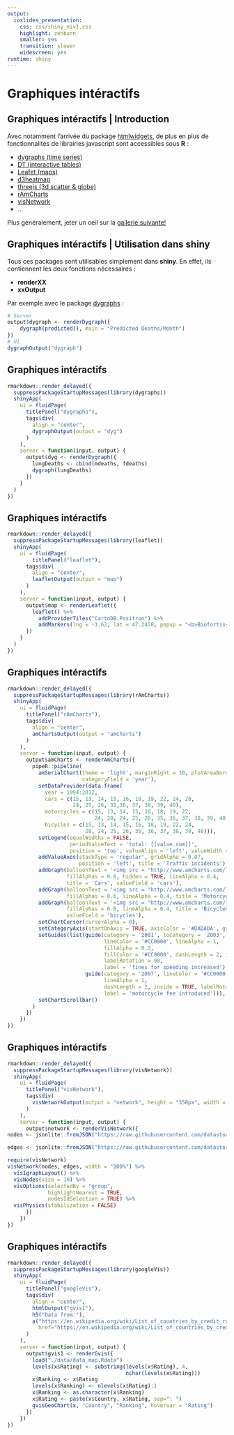 ```yaml
---
output:
  ioslides_presentation:
    css: css/shiny_niv1.css
    highlight: zenburn
    smaller: yes
    transition: slower
    widescreen: yes
runtime: shiny
---
```


# Graphiques intéractifs

## Graphiques intéractifs | Introduction

Avec notamment l'arrivée du package [htmlwidgets](http://www.htmlwidgets.org/), de plus en plus de fonctionnalités de librairies javascript sont accessibles sous __R__ : 

* [dygraphs (time series)](http://rstudio.github.io/dygraphs/)
* [DT (interactive tables)](http://rstudio.github.io/DT/)
* [Leafet (maps)](http://rstudio.github.io/leaflet/)
* [d3heatmap](https://github.com/rstudio/d3heatmap)
* [threejs (3d scatter & globe)](http://bwlewis.github.io/rthreejs)
* [rAmCharts](http://datastorm-open.github.io/introduction_ramcharts/)
* [visNetwork](http://datastorm-open.github.io/visNetwork)
* ...

Plus généralement, jeter un oeil sur la [gallerie suivante!](http://gallery.htmlwidgets.org/)

## Graphiques intéractifs | Utilisation dans shiny

Tous ces packages sont utilisables simplement dans __shiny__. En effet, ils contiennent les deux fonctions nécessaires : 

- __renderXX__
- __xxOutput__

Par exemple avec le package  [dygraphs](http://rstudio.github.io/dygraphs/) : 

```r
# Server
output$dygraph <- renderDygraph({
    dygraph(predicted(), main = "Predicted Deaths/Month")
})
# Ui
dygraphOutput("dygraph")
```

## Graphiques intéractifs

```r
rmarkdown::render_delayed({
  suppressPackageStartupMessages(library(dygraphs))
  shinyApp(
    ui = fluidPage(
      titlePanel("dygraphs"),
      tags$div(
        align = "center",
        dygraphOutput(output = "dyg")
      )
    ), 
    server = function(input, output) {
      output$dyg <- renderDygraph({
        lungDeaths <- cbind(mdeaths, fdeaths)
        dygraph(lungDeaths)
      })
    }
  )
})
```

## Graphiques intéractifs

```r
rmarkdown::render_delayed({
  suppressPackageStartupMessages(library(leaflet))
  shinyApp(
    ui = fluidPage(
        titlePanel("leaflet"),
      tags$div(
        align = "center",
        leafletOutput(output = "map")
      )
    ), 
    server = function(input, output) {
      output$map <- renderLeaflet({
        leaflet() %>%
          addProviderTiles("CartoDB.Positron") %>%
          addMarkers(lng = -1.62, lat = 47.2428, popup = "<b>Biofortis</b> <br/> 3 Route de la Chatterie <br/>  44800 Saint-Herblain")
      })
    }
  )
})
```

## Graphiques intéractifs

```r
rmarkdown::render_delayed({
  suppressPackageStartupMessages(library(rAmCharts))
  shinyApp(
    ui = fluidPage(
      titlePanel("rAmCharts"),
      tags$div(
        align = "center",
        amChartsOutput(output = "amCharts")
      )
    ), 
    server = function(input, output) {
      output$amCharts <- renderAmCharts({
        pipeR::pipeline(
          amSerialChart(theme = 'light', marginRight = 30, plotAreaBorderAlpha = 0,
                        categoryField = 'year'),
          setDataProvider(data.frame(
            year = 1994:2012, 
            cars = c(15, 13, 14, 15, 16, 18, 19, 22, 24, 20,
                     24, 25, 26, 35,36, 37, 38, 39, 40), 
            motorcycles = c(15, 13, 14, 15, 16, 18, 19, 22,
                            24, 20, 24, 25, 26, 35, 36, 37, 38, 39, 40), 
            bicycles = c(15, 13, 14, 15, 16, 18, 19, 22, 24,
                         20, 24, 25, 26, 35, 36, 37, 38, 39, 40))),
          setLegend(equalWidths = FALSE,
                    periodValueText = 'total: [[value.sum]]',
                    position = 'top', valueAlign = 'left', valueWidth = 100),
          addValueAxes(stackType = 'regular', gridAlpha = 0.07,
                       position = 'left', title = 'Traffic incidents'),
          addGraph(balloonText = '<img src = "http://www.amcharts.com/lib/3/images/car.png" style = "vertical-align:bottom; margin-right: 10px; width:28px; height:21px;"><span style = "font-size:14px; color:#000000;"><b>[[value]]</b></span>', 
                   fillAlphas = 0.6, hidden = TRUE, lineAlpha = 0.4,
                   title = 'Cars', valueField = 'cars'),
          addGraph(balloonText = '<img src = "http://www.amcharts.com/lib/3/images/motorcycle.png" style = "vertical-align:bottom; margin-right: 10px; width:28px; height:21px;"><span style = "font-size:14px; color:#000000;"><b>[[value]]</b></span>', 
                   fillAlphas = 0.6, lineAlpha = 0.4, title = 'Motorcycles', valueField = 'motorcycles'),
          addGraph(balloonText = '<img src = "http://www.amcharts.com/lib/3/images/bicycle.png" style = "vertical-align:bottom; margin-right: 10px; width:28px; height:21px;"><span style = "font-size:14px; color:#000000;"><b>[[value]]</b></span>', 
                   fillAlphas = 0.6, lineAlpha = 0.4, title = 'Bicycles',
                   valueField = 'bicycles'),
          setChartCursor(cursorAlpha = 0),
          setCategoryAxis(startOnAxis = TRUE, axisColor = '#DADADA', gridAlpha = 0.07),
          setGuides(list(guide(category = '2001', toCategory = '2003',
                               lineColor = '#CC0000', lineAlpha = 1,
                               fillAlpha = 0.2,
                               fillColor = '#CC0000', dashLength = 2, inside = TRUE,
                               labelRotation = 90,
                               label = 'fines for speeding increased'),
                         guide(category = '2007', lineColor = '#CC0000',
                               lineAlpha = 1,
                               dashLength = 2, inside = TRUE, labelRotation = 90,
                               label = 'motorcycle fee introduced'))),
          setChartScrollbar()
        )
      })
    })
})
```

## Graphiques intéractifs

```r
rmarkdown::render_delayed({
  suppressPackageStartupMessages(library(visNetwork))
  shinyApp(
    ui = fluidPage(
      titlePanel("visNetwork"),
      tags$div(
        visNetworkOutput(output = "network", height = "350px", width = "100%")
      )
    ), 
    server = function(input, output) {
      output$network <- renderVisNetwork({
nodes <- jsonlite::fromJSON("https://raw.githubusercontent.com/datastorm-open/datastorm-open.github.io/master/visNetwork/data/nodes_miserables.json")

edges <- jsonlite::fromJSON("https://raw.githubusercontent.com/datastorm-open/datastorm-open.github.io/master/visNetwork/data/edges_miserables.json")

require(visNetwork)
visNetwork(nodes, edges, width = "100%") %>%
  visIgraphLayout() %>%
  visNodes(size = 10) %>%
  visOptions(selectedBy = "group", 
             highlightNearest = TRUE, 
             nodesIdSelection = TRUE) %>%
  visPhysics(stabilization = FALSE)
      })
    })
})
```


## Graphiques intéractifs

```r
rmarkdown::render_delayed({
  suppressPackageStartupMessages(library(googleVis))
  shinyApp(
    ui = fluidPage(
      titlePanel("googleVis"),
      tags$div(
        align = "center",
        htmlOutput("gvis1"), 
        h5("Data from:"),
        a("https://en.wikipedia.org/wiki/List_of_countries_by_credit_rating",
          href="https://en.wikipedia.org/wiki/List_of_countries_by_credit_rating")
      )
    ), 
    server = function(input, output) {
      output$gvis1 <- renderGvis({
        load("./data/data_map.Rdata")
        levels(x$Rating) <- substring(levels(x$Rating), 4, 
                                      nchar(levels(x$Rating)))
        x$Ranking <- x$Rating
        levels(x$Ranking) <- nlevels(x$Rating):1
        x$Ranking <- as.character(x$Ranking)
        x$Rating <- paste(x$Country, x$Rating, sep=": ")
        gvisGeoChart(x, "Country", "Ranking", hovervar = "Rating")
      })
    })
})
```
